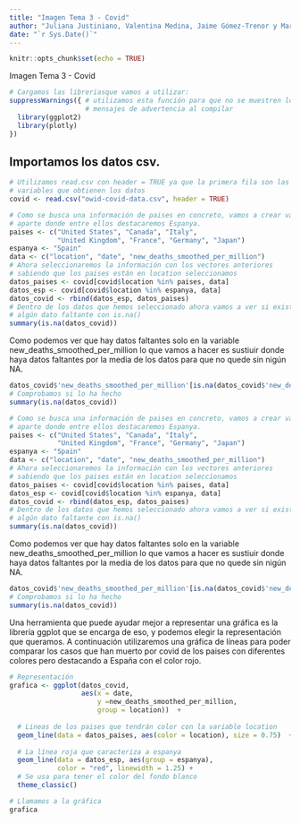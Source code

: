 ```yaml
---
title: "Imagen Tema 3 - Covid"
author: "Juliana Justiniano, Valentina Medina, Jaime Gómez-Trenor y Mara Ferrús"
date: "`r Sys.Date()`"
---
```

```r
knitr::opts_chunk$set(echo = TRUE)
```
Imagen Tema 3 - Covid
```r
# Cargamos las libreriasque vamos a utilizar:
suppressWarnings({ # utilizamos esta función para que no se muestren los 
                   # mensajes de advertencia al compilar
  library(ggplot2)
  library(plotly)
})
```
## Importamos los datos csv.
```r
# Utilizamos read.csv con header = TRUE ya que la primera fila son las
# variables que obtienen los datos
covid <- read.csv("owid-covid-data.csv", header = TRUE)
```
```r
# Como se busca una información de paises en concreto, vamos a crear variables 
# aparte donde entre ellos destacaremos Espanya.
paises <- c("United States", "Canada", "Italy",            
            "United Kingdom", "France", "Germany", "Japan")
espanya <- "Spain"
data <- c("location", "date", "new_deaths_smoothed_per_million")
# Ahora seleccionaremos la información con los vectores anteriores
# sabiendo que los paises están en location seleccionamos
datos_paises <- covid[covid$location %in% paises, data]
datos_esp <- covid[covid$location %in% espanya, data]
datos_covid <- rbind(datos_esp, datos_paises)
# Dentro de los datos que hemos seleccionado ahora vamos a ver si existe 
# algún dato faltante con is.na()
summary(is.na(datos_covid))
```
Como podemos ver que hay datos faltantes solo en la variable new_deaths_smoothed_per_million lo que vamos a hacer es sustiuir donde haya datos faltantes por la media de los datos para que no quede sin nigún NA.
```r
datos_covid$'new_deaths_smoothed_per_million'[is.na(datos_covid$'new_deaths_smoothed_per_million')] <- mean(datos_covid$'new_deaths_smoothed_per_million', na.rm = TRUE)
# Comprobamos si lo ha hecho
summary(is.na(datos_covid))
```

```r
# Como se busca una información de paises en concreto, vamos a crear variables 
# aparte donde entre ellos destacaremos Espanya.
paises <- c("United States", "Canada", "Italy",            
            "United Kingdom", "France", "Germany", "Japan")
espanya <- "Spain"
data <- c("location", "date", "new_deaths_smoothed_per_million")
# Ahora seleccionaremos la información con los vectores anteriores
# sabiendo que los paises están en location seleccionamos
datos_paises <- covid[covid$location %in% paises, data]
datos_esp <- covid[covid$location %in% espanya, data]
datos_covid <- rbind(datos_esp, datos_paises)
# Dentro de los datos que hemos seleccionado ahora vamos a ver si existe 
# algún dato faltante con is.na()
summary(is.na(datos_covid))
```
Como podemos ver que hay datos faltantes solo en la variable new_deaths_smoothed_per_million lo que vamos a hacer es sustiuir donde haya datos faltantes por la media de los datos para que no quede sin nigún NA.
```r
datos_covid$'new_deaths_smoothed_per_million'[is.na(datos_covid$'new_deaths_smoothed_per_million')] <- mean(datos_covid$'new_deaths_smoothed_per_million', na.rm = TRUE)
# Comprobamos si lo ha hecho
summary(is.na(datos_covid))
```

Una herramienta que puede ayudar mejor a representar una gráfica es la librería ggplot que se encarga de eso, y podemos elegir la representación que queramos. A continuación utilizaremos una gráfica de líneas para poder comparar los casos que han muerto por covid de los paises con diferentes colores pero destacando a España con el color rojo.

```r
# Representación
grafica <- ggplot(datos_covid,
                  aes(x = date,
                      y =new_deaths_smoothed_per_million,
                      group = location))  +
  
  # Lineas de los paises que tendrán color con la variable location 
  geom_line(data = datos_paises, aes(color = location), size = 0.75)  +
  
  # La línea roja que caracteriza a espanya
  geom_line(data = datos_esp, aes(group = espanya),
            color = "red", linewidth = 1.25) +
  # Se usa para tener el color del fondo blanco 
  theme_classic()

# Llamamos a la gráfica
grafica
```
